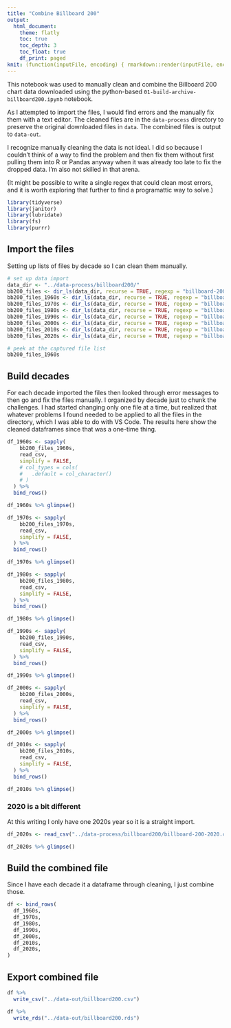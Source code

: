 ```yaml
---
title: "Combine Billboard 200"
output:
  html_document:
    theme: flatly
    toc: true
    toc_depth: 3
    toc_float: true
    df_print: paged
knit: (function(inputFile, encoding) { rmarkdown::render(inputFile, encoding = encoding, output_dir = "../docs") })
---
```


This notebook was used to manually clean and combine the Billboard 200 chart data downloaded using the python-based `01-build-archive-billboard200.ipynb` notebook.

As I attempted to import the files, I would find errors and the manually fix them with a text editor. The cleaned files are in the `data-process` directory to preserve the original downloaded files in `data`. The combined files is output to `data-out`.

I recognize manually cleaning the data is not ideal. I did so because I couldn't think of a way to find the problem and then fix them without first pulling them into R or Pandas anyway when it was already too late to fix the dropped data. I'm also not skilled in that arena.

(It might be possible to write a single regex that could clean most errors, and it is worth exploring that further to find a programattic way to solve.)

```r
library(tidyverse)
library(janitor)
library(lubridate)
library(fs)
library(purrr)
```

## Import the files

Setting up lists of files by decade so I can clean them manually.

```r
# set up data import
data_dir <- "../data-process/billboard200/"
bb200_files <- dir_ls(data_dir, recurse = TRUE, regexp = "billboard-200[^_]+.csv")
bb200_files_1960s <- dir_ls(data_dir, recurse = TRUE, regexp = "billboard-200-196\\d.csv")
bb200_files_1970s <- dir_ls(data_dir, recurse = TRUE, regexp = "billboard-200-197\\d.csv")
bb200_files_1980s <- dir_ls(data_dir, recurse = TRUE, regexp = "billboard-200-198\\d.csv")
bb200_files_1990s <- dir_ls(data_dir, recurse = TRUE, regexp = "billboard-200-199\\d.csv")
bb200_files_2000s <- dir_ls(data_dir, recurse = TRUE, regexp = "billboard-200-200\\d.csv")
bb200_files_2010s <- dir_ls(data_dir, recurse = TRUE, regexp = "billboard-200-201\\d.csv")
bb200_files_2020s <- dir_ls(data_dir, recurse = TRUE, regexp = "billboard-200-202\\d.csv")

# peek at the captured file list
bb200_files_1960s
```

## Build decades

For each decade imported the files then looked through error messages to then go and fix the files manually.  I organized by decade just to chunk the challenges. I had started changing only one file at a time, but realized that whatever problems I found needed to be applied to all the files in the directory, which I was able to do with VS Code. The results here show the cleaned dataframes since that was a one-time thing.

```r
df_1960s <- sapply(
    bb200_files_1960s,
    read_csv,
    simplify = FALSE,
    # col_types = cols(
    #   .default = col_character()
    # )
  ) %>% 
  bind_rows()

df_1960s %>% glimpse()
```

```r
df_1970s <- sapply(
    bb200_files_1970s,
    read_csv,
    simplify = FALSE,
  ) %>% 
  bind_rows()

df_1970s %>% glimpse()
```

```r
df_1980s <- sapply(
    bb200_files_1980s,
    read_csv,
    simplify = FALSE,
  ) %>% 
  bind_rows()

df_1980s %>% glimpse()
```

```r
df_1990s <- sapply(
    bb200_files_1990s,
    read_csv,
    simplify = FALSE,
  ) %>% 
  bind_rows()

df_1990s %>% glimpse()
```

```r
df_2000s <- sapply(
    bb200_files_2000s,
    read_csv,
    simplify = FALSE,
  ) %>% 
  bind_rows()

df_2000s %>% glimpse()
```

```r
df_2010s <- sapply(
    bb200_files_2010s,
    read_csv,
    simplify = FALSE,
  ) %>% 
  bind_rows()

df_2010s %>% glimpse()
```

### 2020 is a bit different

At this writing I only have one 2020s year so it is a straight import.

```r
df_2020s <- read_csv("../data-process/billboard200/billboard-200-2020.csv")

df_2020s %>% glimpse()
```

## Build the combined file

Since I have each decade it a dataframe through cleaning, I just combine those.

```r
df <- bind_rows(
  df_1960s,
  df_1970s,
  df_1980s,
  df_1990s,
  df_2000s,
  df_2010s,
  df_2020s,
)
```

## Export combined file

```r
df %>% 
  write_csv("../data-out/billboard200.csv")

df %>% 
  write_rds("../data-out/billboard200.rds")
```

  
  
  
  
  